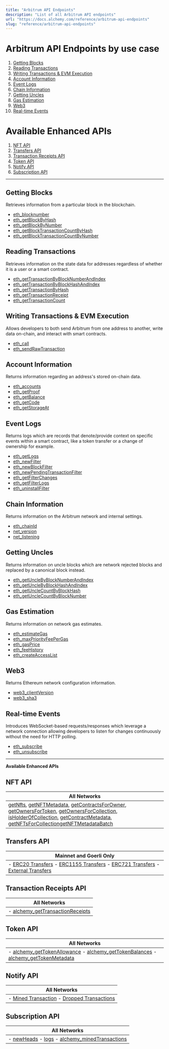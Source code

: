```yaml
---
title: "Arbitrum API Endpoints"
description: "List of all Arbitrum API endpoints"
url: "https://docs.alchemy.com/reference/arbitrum-api-endpoints"
slug: "reference/arbitrum-api-endpoints"
---
```


# Arbitrum API Endpoints by use case

1. [Getting Blocks](#getting-blocks)
2. [Reading Transactions](#reading-transactions)
3. [Writing Transactions & EVM Execution](#writing-transactions--evm-execution)
4. [Account Information](#account-information)
5. [Event Logs](#event-logs)
6. [Chain Information](#chain-information)
7. [Getting Uncles](#getting-uncles)
8. [Gas Estimation](#gas-estimation)
9. [Web3](#web3)
10. [Real-time Events](#real-time-events)

# Available Enhanced APIs

1. [NFT API](#nft-api)
2. [Transfers API](#transfers-api)
3. [Transaction Receipts API](#transaction-receipts-api)
4. [Token API](#token-api)
5. [Notify API](#notify-api)
6. [Subscription API](#subscription-api)

***

## Getting Blocks

Retrieves information from a particular block in the blockchain.

* [eth\_blocknumber](/reference/eth-blocknumber-arbitrum)
* [eth\_getBlockByHash](/reference/eth-getblockbyhash-arbitrum)
* [eth\_getBlockByNumber](/reference/eth-getblockbynumber-arbitrum)
* [eth\_getBlockTransactionCountByHash](/reference/eth-getblocktransactioncountbyhash-optimism)
* [eth\_getBlockTransactionCountByNumber](/reference/eth-getblocktransactioncountbynumber-optimism)

## Reading Transactions

Retrieves information on the state data for addresses regardless of whether it is a user or a smart contract.

* [eth\_getTransactionByBlockNumberAndIndex](/reference/eth-gettransactionbyblocknumberandindex-arbitrum)
* [eth\_getTransactionByBlockHashAndIndex](/reference/eth-gettransactionbyblockhashandindex-arbitrum)
* [eth\_getTransactionByHash](/reference/eth-gettransactionbyhash-arbitrum)
* [eth\_getTransactionReceipt](/reference/eth-gettransactionreceipt-arbitrum)
* [eth\_getTransactionCount](/reference/eth-gettransactioncount-arbitrum)

## Writing Transactions & EVM Execution

Allows developers to both send Arbitrum from one address to another, write data on-chain, and interact with smart contracts.

* [eth\_call](/reference/eth-call-arbitrum)
* [eth\_sendRawTransaction](/reference/eth-sendrawtransaction-arbitrum)

## Account Information

Returns information regarding an address's stored on-chain data.

* [eth\_accounts](/reference/eth-accounts-arbitrum)
* [eth\_getProof](/reference/eth-getproof-arbitrum)
* [eth\_getBalance](/reference/eth-getbalance-arbitrum)
* [eth\_getCode](/reference/eth-getcode-arbitrum)
* [eth\_getStorageAt](/reference/eth-getstorageat-arbitrum)

## Event Logs

Returns logs which are records that denote/provide context on specific events within a smart contract, like a token transfer or a change of ownership for example.

* [eth\_getLogs](/reference/eth-getlogs-arbitrum)
* [eth\_newFilter](/reference/eth-newfilter-arbitrum)
* [eth\_newBlockFilter](/reference/eth-newblockfilter-arbitrum)
* [eth\_newPendingTransactionFilter](/reference/eth-newpendingtransactionfilter-arbitrum)
* [eth\_getFilterChanges](/reference/eth-getfilterchanges-arbitrum)
* [eth\_getFilterLogs](/reference/eth-getfilterlogs-arbitrum)
* [eth\_uninstallFilter](/reference/eth-uninstallfilter-arbitrum)

## Chain Information

Returns information on the Arbitrum network and internal settings.

* [eth\_chainId](/reference/eth-chainid-arbitrum)
* [net\_version](/reference/net-version-arbitrum)
* [net\_listening](/reference/net-listening-arbitrum)

## Getting Uncles

Returns information on uncle blocks which are network rejected blocks and replaced by a canonical block instead.

* [eth\_getUncleByBlockNumberAndIndex](/reference/eth-getunclebyblocknumberandindex-arbitrum)
* [eth\_getUncleByBlockHashAndIndex](/reference/eth-getunclebyblockhashandindex-arbitrum)
* [eth\_getUncleCountByBlockHash](/reference/eth-getunclecountbyblockhash-arbitrum)
* [eth\_getUncleCountByBlockNumber](/reference/eth-getunclecountbyblocknumber-arbitrum)

## Gas Estimation

Returns information on network gas estimates.

* [eth\_estimateGas](/reference/eth-estimategas-arbitrum)
* [eth\_maxPriorityFeePerGas](/reference/eth-maxpriorityfeepergas-arbitrum)
* [eth\_gasPrice](/reference/eth-gasprice-arbitrum)
* [eth\_feeHistory](/reference/eth-feehistory-arbitrum)
* [eth\_createAccessList](/reference/eth-createaccesslist-arbitrum)

## Web3

Returns Ethereum network configuration information.

* [web3\_clientVersion](/reference/web3-clientversion-arbitrum)
* [web3\_sha3](/reference/web3-sha3-arbitrum)

## Real-time Events

Introduces WebSocket-based requests/responses which leverage a network connection allowing developers to listen for changes continuously without the need for HTTP polling.

* [eth\_subscribe](/reference/eth-subscribe-arbitrum)
* [eth\_unsubscribe](/reference/eth-unsubscribe-arbitrum)

***

**Available Enhanced APIs**

## NFT API

| All Networks                                                                                                                                                                                                                                                                                                                                                                                                                                                                      |
| --------------------------------------------------------------------------------------------------------------------------------------------------------------------------------------------------------------------------------------------------------------------------------------------------------------------------------------------------------------------------------------------------------------------------------------------------------------------------------- |
| [getNfts](/reference/getnfts), [getNFTMetadata](/reference/getnftmetadata), [getContractsForOwner](/reference/getcontractsforowner), [getOwnersForToken](/reference/getownersfortoken), [getOwnersForCollection](/reference/getownersforcollection), [isHolderOfCollection](/reference/isholderofcollection), [getContractMetadata](/reference/getcontractmetadata), [getNFTsForCollection](/reference/getnftsforcollection)[getNFTMetadataBatch](/reference/getnftmetadatabatch) |

## Transfers API

| Mainnet and Goerli Only                                                                                                                                                                                                                                                                                                     |
| --------------------------------------------------------------------------------------------------------------------------------------------------------------------------------------------------------------------------------------------------------------------------------------------------------------------------- |
| - [ERC20 Transfers](/reference/transfers-api-quickstart#2-erc20-transfers) - [ERC1155 Transfers](/reference/transfers-api-quickstart#4-erc1155-transfers) - [ERC721 Transfers](/reference/transfers-api-quickstart#3-erc721-transfers) - [External Transfers](/reference/transfers-api-quickstart#1-external-eth-transfers) |

## Transaction Receipts API

| All Networks                                                                   |
| ------------------------------------------------------------------------------ |
| - [alchemy\_getTransactionReceipts](/reference/alchemy-gettransactionreceipts) |

## Token API

| All Networks                                                                                                                                                                                               |
| ---------------------------------------------------------------------------------------------------------------------------------------------------------------------------------------------------------- |
| - [alchemy\_getTokenAllowance](/reference/alchemy-gettokenallowance) - [alchemy\_getTokenBalances](/reference/alchemy-gettokenbalances) - [alchemy\_getTokenMetadata](/reference/alchemy-gettokenmetadata) |

## Notify API

| All Networks                                                                                                                 |
| ---------------------------------------------------------------------------------------------------------------------------- |
| - [Mined Transaction](/reference/mined-transaction-webhook) - [Dropped Transactions](/reference/dropped-transaction-webhook) |

## Subscription API

| All Networks                                                                                                                     |
| -------------------------------------------------------------------------------------------------------------------------------- |
| - [newHeads](/reference/newheads) - [logs](/reference/logs) - [alchemy\_minedTransactions](/reference/alchemy-minedtransactions) |
